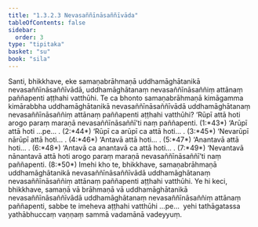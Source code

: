 ```yaml
---
title: "1.3.2.3 Nevasaññīnāsaññīvāda"
tableOfContents: false
sidebar:
  order: 3
type: "tipitaka"
basket: "su"
book: "sila"
---
```



<DynamicBreadcrumb />

<Division number="81" book="sila" bookNo="6" page="30">

<Paragraph number="147" book="sila">
Santi, bhikkhave, eke samaṇabrāhmaṇā uddhamāghātanikā nevasaññīnāsaññīvādā, uddhamāghātanaṃ <Emphasis>nevasaññīnāsaññiṃ attānaṃ</Emphasis> paññapenti aṭṭhahi vatthūhi. Te ca bhonto samaṇabrāhmaṇā kimāgamma kimārabbha uddhamāghātanikā nevasaññīnāsaññīvādā uddhamāghātanaṃ nevasaññīnāsaññiṃ attānaṃ paññapenti aṭṭhahi vatthūhi?
</Paragraph>

</Division>
<Division number="82" book="sila" bookNo="6" page="30">

<Paragraph number="148" book="sila">
‘<Emphasis>Rūpī attā</Emphasis> hoti arogo paraṃ maraṇā <Emphasis>nevasaññīnāsaññī</Emphasis>’ti naṃ paññapenti. (1:*43*)
</Paragraph>

<Paragraph number="149" book="sila">
‘<Emphasis>Arūpī attā</Emphasis> hoti …pe… . (2:*44*)
</Paragraph>

<Paragraph number="150" book="sila">
‘<Emphasis>Rūpī ca arūpī ca attā</Emphasis> hoti… . (3:*45*)
</Paragraph>

<Paragraph number="151" book="sila">
‘<Emphasis>Nevarūpī nārūpī attā</Emphasis> hoti… . (4:*46*)
</Paragraph>

<Paragraph number="152" book="sila">
‘<Emphasis>Antavā attā</Emphasis> hoti… . (5:*47*)
</Paragraph>

<Paragraph number="153" book="sila">
‘<Emphasis>Anantavā attā</Emphasis> hoti… . (6:*48*)
</Paragraph>

<Paragraph number="154" book="sila">
‘<Emphasis>Antavā ca anantavā ca attā</Emphasis> hoti… . (7:*49*)
</Paragraph>

<Paragraph number="155" book="sila">
‘<Emphasis>Nevantavā nānantavā attā</Emphasis> hoti arogo paraṃ maraṇā <Emphasis>nevasaññīnāsaññī</Emphasis>’ti naṃ paññapenti. (8:*50*)
</Paragraph>

</Division>
<Division number="83" book="sila" bookNo="6" page="30">

<Paragraph number="156" book="sila">
Imehi kho te, bhikkhave, samaṇabrāhmaṇā uddhamāghātanikā nevasaññīnāsaññīvādā uddhamāghātanaṃ nevasaññīnāsaññiṃ attānaṃ paññapenti aṭṭhahi vatthūhi. Ye hi keci, bhikkhave, samaṇā vā brāhmaṇā vā uddhamāghātanikā nevasaññīnāsaññīvādā uddhamāghātanaṃ nevasaññīnāsaññiṃ attānaṃ paññapenti, sabbe te imeheva aṭṭhahi vatthūhi …pe…  yehi tathāgatassa yathābhuccaṃ vaṇṇaṃ sammā vadamānā vadeyyuṃ.
</Paragraph>
</Division>